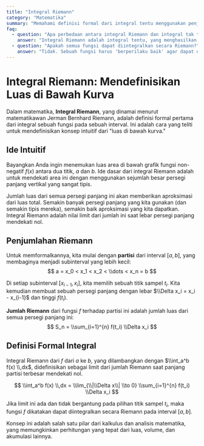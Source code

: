 ```yaml
---
title: "Integral Riemann"
category: "Matematika"
summary: "Memahami definisi formal dari integral tentu menggunakan penjumlahan Riemann, konsep dasar di balik kalkulus integral untuk menghitung luas di bawah kurva."
faq:
  - question: "Apa perbedaan antara integral Riemann dan integral tak tentu?"
    answer: "Integral Riemann adalah integral tentu, yang menghasilkan sebuah nilai numerik tunggal yang merepresentasikan luas di bawah kurva antara dua batas. Integral tak tentu (antiturunan) menghasilkan sebuah keluarga fungsi, bukan sebuah angka."
  - question: "Apakah semua fungsi dapat diintegralkan secara Riemann?"
    answer: "Tidak. Sebuah fungsi harus 'berperilaku baik' agar dapat diintegralkan secara Riemann. Secara teknis, sebuah fungsi terbatas pada interval tertutup dapat diintegralkan jika dan hanya jika himpunan titik-titik diskontinuitasnya memiliki ukuran nol. Namun, sebagian besar fungsi yang ditemui dalam kalkulus dasar, seperti fungsi kontinu dan fungsi monoto, dapat diintegralkan."
---
```


# Integral Riemann: Mendefinisikan Luas di Bawah Kurva

Dalam matematika, **Integral Riemann**, yang dinamai menurut matematikawan Jerman Bernhard Riemann, adalah definisi formal pertama dari integral sebuah fungsi pada sebuah interval. Ini adalah cara yang teliti untuk mendefinisikan konsep intuitif dari "luas di bawah kurva."

## Ide Intuitif

Bayangkan Anda ingin menemukan luas area di bawah grafik fungsi non-negatif $f(x)$ antara dua titik, $a$ dan $b$. Ide dasar dari integral Riemann adalah untuk mendekati area ini dengan menggunakan sejumlah besar persegi panjang vertikal yang sangat tipis.

Jumlah luas dari semua persegi panjang ini akan memberikan aproksimasi dari luas total. Semakin banyak persegi panjang yang kita gunakan (dan semakin tipis mereka), semakin baik aproksimasi yang kita dapatkan. Integral Riemann adalah nilai limit dari jumlah ini saat lebar persegi panjang mendekati nol.

## Penjumlahan Riemann

Untuk memformalkannya, kita mulai dengan **partisi** dari interval $[a, b]$, yang membaginya menjadi subinterval yang lebih kecil:
$$ a = x_0 < x_1 < x_2 < \\dots < x_n = b $$

Di setiap subinterval $[x_{i-1}, x_i]$, kita memilih sebuah titik sampel $t_i$. Kita kemudian membuat sebuah persegi panjang dengan lebar $\\Delta x_i = x_i - x_{i-1}$ dan tinggi $f(t_i)$.

**Jumlah Riemann** dari fungsi $f$ terhadap partisi ini adalah jumlah luas dari semua persegi panjang ini:
$$ S_n = \\sum_{i=1}^{n} f(t_i) \\Delta x_i $$

## Definisi Formal Integral

Integral Riemann dari $f$ dari $a$ ke $b$, yang dilambangkan dengan $\\int_a^b f(x) \\,dx$, didefinisikan sebagai limit dari jumlah Riemann saat panjang partisi terbesar mendekati nol.

$$ \\int_a^b f(x) \\,dx = \\lim_{\\|\\Delta x\\| \\to 0} \\sum_{i=1}^{n} f(t_i) \\Delta x_i $$

Jika limit ini ada dan tidak bergantung pada pilihan titik sampel $t_i$, maka fungsi $f$ dikatakan dapat diintegralkan secara Riemann pada interval $[a, b]$.

Konsep ini adalah salah satu pilar dari kalkulus dan analisis matematika, yang memungkinkan perhitungan yang tepat dari luas, volume, dan akumulasi lainnya.
